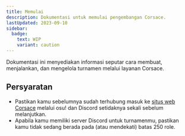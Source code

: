 ```yaml
---
title: Memulai
description: Dokumentasi untuk memulai pengembangan Corsace.
lastUpdated: 2023-09-10
sidebar:
  badge:
    text: WIP
    variant: caution
---
```



Dokumentasi ini menyediakan informasi seputar cara membuat, menjalankan, dan mengelola turnamen melalui layanan Corsace.

## Persyaratan

-   Pastikan kamu sebelumnya sudah terhubung masuk ke [situs web Corsace](https://corsace.io) melalui osu! dan Discord setidaknya sekali sebelum melanjutkan.
-   Apabila kamu memiliki server Discord untuk turnamenmu, pastikan kamu tidak sedang berada pada (atau mendekati) batas 250 role.

<WorkInProgress section="tournaments" />
